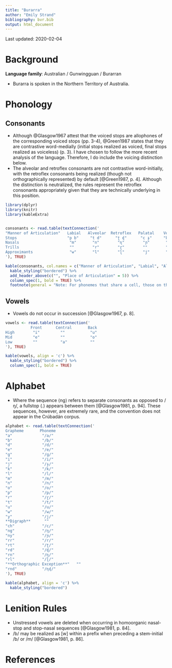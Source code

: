```yaml
---
title: "Burarra"
author: "Emily Strand"
bibliography: bvr.bib
output: html_document
---
```


Last updated: 2020-02-04

# Background

**Language family**: Australian / Gunwingguan / Burarran

* Burarra is spoken in the Northern Territory of Australia.

# Phonology

## Consonants

* Although @Glasgow1967 attest that the voiced stops are allophones of the corresponding voiced stops (pp. 3-4), @Green1987 states that they are contrastive word-medially (initial stops realized as voiced, final stops realized as voiceless) (p. 3). I have chosen to follow the more recent analysis of the language. Therefore, I do include the voicing distinction below.
* The alveolar and retroflex consonants are not contrastive word-initially, with the retroflex consonants being realized (though not orthographically represented) by default [@Green1987, p. 4]. Although the distinction is neutralized, the rules represent the retroflex consonants appropriately given that they are technically underlying in this position.


```r

library(dplyr)
library(knitr)
library(kableExtra)


consonants <- read.table(textConnection('
"Manner of Articulation"   Labial   Alveolar  Retroflex   Palatal    Velar     
Stops                      "p b"     "t d"      "ʈ ɖ"      "c ɟ"     "k ɡ"   
Nasals                      "m"       "n"        "ɳ"        "ɲ"       "ŋ"   
Trills                      ""        "r"        "ɽ"        ""        ""    
Approximants                "w"       "l"        "ɭ"        "j"       ""    
'), TRUE)

kable(consonants, col.names = c("Manner of Articulation", "Labial", "Alveolar", "Retroflex", "Palatal", "Velar"), align = 'c') %>%
  kable_styling("bordered") %>%
  add_header_above(c("", "Place of Articulation" = 5)) %>%
  column_spec(1, bold = TRUE) %>%
  footnote(general = "Note: For phonemes that share a cell, those on the left are voiceless and those on the right are voiced.", general_title = "")
```

## Vowels

* Vowels do not occur in succession [@Glasgow1967, p. 8].

```r

vowels <- read.table(textConnection('
           Front      Central       Back
High        "i"         ""           "u"
Mid         "e"         ""           "o"
Low         ""          "a"          ""
'), TRUE)

kable(vowels, align = 'c') %>%
  kable_styling("bordered") %>%
  column_spec(1, bold = TRUE)

```

# Alphabet

* Where the sequence ⟨ng⟩ refers to separate consonants as opposed to /ŋ/, a fullstop (.) appears between them [@Glasgow1981, p. 94]. These sequences, however, are extremely rare, and the convention does not appear in the Crúbadán corpus.

```r

alphabet <- read.table(textConnection('
Grapheme       Phoneme
"a"             "/a/"
"b"             "/b/"
"d"             "/d/"
"e"             "/e/"
"g"             "/ɡ/"
"i"             "/i/"
"j"             "/ɟ/"
"k"             "/k/"
"l"             "/l/"
"m"             "/m/"
"n"             "/n/"
"o"             "/o/"
"p"             "/p/"
"r"             "/ɽ/"
"t"             "/t/"
"u"             "/u/"
"w"             "/w/"
"y"             "/j/"
**Digraph**      ""
"ch"            "/c/"
"ng"            "/ŋ/"
"ny"            "/ɲ/"
"rr"            "/r/"
"rt"            "/ʈ/"
"rd"            "/ɖ/"
"rn"            "/ɳ/"
"rl"            "/ɭ/"
"**Orthographic Exception**"   ""
"rnd"           "/ɳɖ/"
'), TRUE)

kable(alphabet, align = 'c') %>%
  kable_styling("bordered")
```

# Lenition Rules

* Unstressed vowels are deleted when occurring in homoorganic nasal-stop and stop-nasal sequences [@Glasgow1981, p. 84].
* /b/ may be realized as [w] within a prefix when preceding a stem-initial /b/ or /m/ [@Glasgow1981, p. 86].

# References
